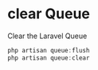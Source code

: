 # clear Queue

Clear the Laravel Queue

```js filename="Clear Queue" {3} copy
php artisan queue:flush
php artisan queue:clear
```
